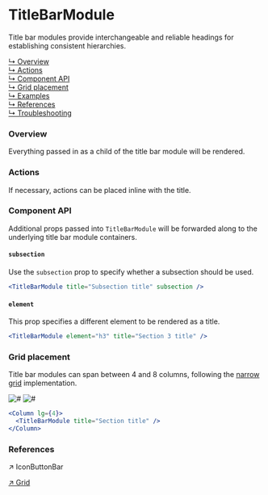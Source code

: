 
# TitleBarModule

Title bar modules provide interchangeable and reliable headings for establishing consistent hierarchies.

[↳ Overview](#overview)  
[↳ Actions](#actions)  
[↳ Component API](#component-api)  
[↳ Grid placement](#grid-placement)  
[↳ Examples](#examples)  
[↳ References](#references)  
[↳ Troubleshooting](#troubleshooting)

### Overview

Everything passed in as a child of the title bar module will be rendered.

<Canvas>
  <Story
    id="patterns-unstable-layout-modules-titlebarmodule--default"
    parameters={parameters}
  />
</Canvas>

### Actions

If necessary, actions can be placed inline with the title.

<Canvas>
  <Story
    id="patterns-unstable-layout-modules-titlebarmodule--actions"
    parameters={parameters}
  />
</Canvas>

### Component API

<ArgsTable />

Additional props passed into `TitleBarModule` will be forwarded along to the underlying title bar module containers.

#### `subsection`

Use the `subsection` prop to specify whether a subsection should be used.

<Canvas withSource="none">
  <Default title="Subsection title" subsection parameters={parameters} />
</Canvas>

```jsx
<TitleBarModule title="Subsection title" subsection />
```

#### `element`

This prop specifies a different element to be rendered as a title.

<Canvas withSource="none">
  <Default element="h3" title="Section 3 title" parameters={parameters} />
</Canvas>

```jsx
<TitleBarModule element="h3" title="Section 3 title" />
```

### Grid placement

Title bar modules can span between 4 and 8 columns, following the [narrow grid](#references) implementation.

<Row>
  <Column>
    <img alt="#" src="#" />
  </Column>

  <Column>
    <img alt="#" src="#" />
  </Column>
</Row>

```jsx
<Column lg={4}>
  <TitleBarModule title="Section title" />
</Column>
```

<Examples />

### References

<LinkTo kind="patterns-iconbuttonbar" story="default">
  ↗ IconButtonBar
</LinkTo>

[↗ Grid](https://react.carbondesignsystem.com/?path=/docs/grid--narrow)

<Troubleshooting />
